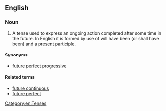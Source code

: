 ==English==

===Noun===
{{examples-right|By the end of this year, I '''will have been working''' here for 10 years.}}
{{en-noun|head=[[future]] [[perfect]] [[continuous]]|es}}

# {{context|grammar}} A tense used to express an ongoing action completed after some time in the future. In English it is formed by use of will have been (or shall have been) and a [[present participle]].

====Synonyms====
* [[future perfect progressive]]

====Related terms====
* [[future continuous]]
* [[future perfect]]

[[Category:en:Tenses]]